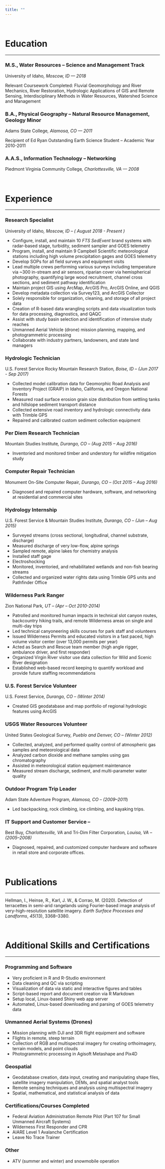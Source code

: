 ```yaml
---
title: ""
---
```


&nbsp; 

# Education

------------------------------------------------------------------------

### M.S., Water Resources -- Science and Management Track

University of Idaho*, Moscow, ID --- 2018*

Relevant Coursework Completed: Fluvial Geomorphology and River Mechanics, River Restoration, Hydrologic Applications of GIS and Remote Sensing, Interdisciplinary Methods in Water Resources, Watershed Science and Management

### B.A., Physical Geography -- Natural Resource Management, Geology Minor

Adams State College*, Alamosa, CO --- 2011*

Recipient of Ed Ryan Outstanding Earth Science Student -- Academic Year 2010-2011

### A.A.S., Information Technology -- Networking

Piedmont Virginia Community College*, Charlottesville, VA --- 2008*

&nbsp;  

# Experience

------------------------------------------------------------------------

### Research Specialist

University of Idaho*, Moscow, ID -- ( August 2018 - Present )*

-   Configure, install, and maintain 10 *FTS SedEvent* brand systems with radar-based stage, turbidity, sediment sampler and GOES telemetry
-   Program, install, and maintain 9 Campbell Scientific meteorological stations including high volume precipitation gages and GOES telemetry
-   Develop SOPs for all field surveys and equipment visits
-   Lead multiple crews performing various surveys including temperature via \~300 in-stream and air sensors, riparian cover via hemispherical photography, quantifying large wood recruitment, channel cross sections, and sediment pathway identification
-   Maintain project GIS using ArcMap, ArcGIS Pro, ArcGIS Online, and QGIS
-   Develop metadata collection via Survey123, and ArcGIS Collector
-   Solely responsible for organization, cleaning, and storage of all project data
-   Creation of R-based data wrangling scripts and data visualization tools for data processing, diagnostics, and QAQC
-   Assist with study basin selection and identification of intensive study reaches
-   Unmanned Aerial Vehicle (drone) mission planning, mapping, and photogrammetric processing
-   Collaborate with industry partners, landowners, and state land managers

### Hydrologic Technician 

U.S. Forest Service Rocky Mountain Research Station*, Boise, ID -- (Jun 2017 - Sep 2017)*

- Collected model calibration data for Geomorphic Road Analysis and Inventory Project (GRAIP) in Idaho, California, and Oregon National Forests
- Measured road surface erosion grain size distribution from settling tanks and hillslope sediment transport distance
- Collected extensive road inventory and hydrologic connectivity data with Trimble GPS
- Repaired and calibrated custom sediment collection equipment

### Per Diem Research Technician

Mountain Studies Institute*, Durango, CO -- (Aug 2015 – Aug 2016)*

- Inventoried and monitored timber and understory for wildfire mitigation study

### Computer Repair Technician

Monument On-Site Computer Repair*, Durango, CO -- (Oct 2015 – Aug 2016)*

- Diagnosed and repaired computer hardware, software, and networking at residential and commercial sites

### Hydrology Internship

U.S. Forest Service & Mountain Studies Institute*, Durango, CO -- (Jun – Aug 2015)*

- Surveyed streams (cross sectional, longitudinal, channel substrate, discharge)
- Measured discharge of very low-flow, alpine springs
- Sampled remote, alpine lakes for chemistry analysis
- Installed staff gage
- Electroshocking
- Monitored, inventoried, and rehabilitated wetlands and non-fish bearing streams
- Collected and organized water rights data using Trimble GPS units and Pathfinder Office

### Wilderness Park Ranger

Zion National Park*, UT -- (Apr – Oct 2010-2014)*

- Patrolled and monitored human impacts in technical slot canyon routes, backcountry hiking trails, and remote Wilderness areas on single and multi-day trips
- Led technical canyoneering skills courses for park staff and volunteers
- Issued Wilderness Permits and educated visitors in a fast paced, high volume visitor center (over 13,000 permits per year)
- Acted as Search and Rescue team member (high angle rigger, ambulance driver, and first responder)
- Organized Virgin River visitor use data collection for Wild and Scenic River designation
- Established web-based record keeping to quantify workload and provide future staffing recommendations

### U.S. Forest Service Volunteer

U.S. Forest Service*, Durango, CO -- (Winter 2014)*

- Created GIS geodatabase and map portfolio of regional hydrologic features using ArcGIS

### USGS Water Resources Volunteer

United States Geological Survey*,* *Pueblo and Denver, CO -- (Winter 2012)*

- Collected, analyzed, and performed quality control of atmospheric gas samples and meteorological data
- Analyzed carbon dioxide and methane samples using gas chromatography
- Assisted in meteorological station equipment maintenance
- Measured stream discharge, sediment, and multi-parameter water quality

### Outdoor Program Trip Leader

Adam State Adventure Program*, Alamosa, CO -- (2009–2011*)

- Led backpacking, rock climbing, ice climbing, and kayaking trips.

### IT Support and Customer Service – 

Best Buy*, Charlottesville, VA* and Tri-Dim Filter Corporation*, Louisa, VA -- (2005–2008)*

- Diagnosed, repaired, and customized computer hardware and software in retail store and corporate offices.

&nbsp;

# Publications

------------------------------------------------------------------------

Hellman, I., Heinse, R., Karl, J. W., & Corrao, M. (2020). Detection of terracettes in semi-arid rangelands using Fourier-based image analysis of very-high-resolution satellite imagery. *Earth Surface Processes and Landforms*, *45*(13), 3368–3380.

&nbsp;

# Additional Skills and Certifications

------------------------------------------------------------------------

### Programming and Software

- Very proficient in R and R-Studio environment
- Data cleaning and QC via scripting
- Visualization of data via static and interactive figures and tables
- Script-based report and document creation via R Markdown
- Setup local, Linux-based Shiny web app server
- Automated, Linux-based downloading and parsing of GOES telemetry data

### Unmanned Aerial Systems (Drones)

- Mission planning with DJI and 3DR flight equipment and software
- Flights in remote, steep terrain
- Collection of RGB and multispectral imagery for creating orthoimagery, terrain models, and point clouds
- Photogrammetric processing in Agisoft Metashape and Pix4D

### Geospatial

- Geodatabase creation, data input, creating and manipulating shape files, satellite imagery manipulation, DEMs, and spatial analyst tools
- Remote sensing techniques and analysis using multispectral imagery
- Spatial, mathematical, and statistical analysis of data

### Certifications/Courses Completed

- Federal Aviation Administration Remote Pilot (Part 107 for Small Unmanned Aircraft Systems)
- Wilderness First Responder and CPR
- AIARE Level 1 Avalanche Certification
- Leave No Trace Trainer

### Other

- ATV (summer and winter) and snowmobile operation
